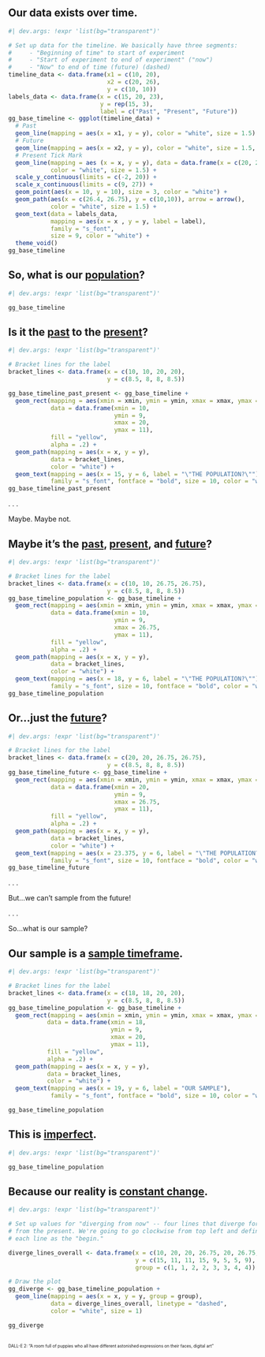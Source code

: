 ## Our data exists over time. {background-color="#3F2D767C" transition="fade"}

```r
#| dev.args: !expr 'list(bg="transparent")'

# Set up data for the timeline. We basically have three segments:
#     - "Beginning of time" to start of experiment
#     - "Start of experiment to end of experiment" ("now")
#     - "Now" to end of time (future) (dashed)
timeline_data <- data.frame(x1 = c(10, 20),
                            x2 = c(20, 26),
                            y = c(10, 10))
labels_data <- data.frame(x = c(15, 20, 23),
                          y = rep(15, 3),
                          label = c("Past", "Present", "Future"))
gg_base_timeline <- ggplot(timeline_data) +
  # Past
  geom_line(mapping = aes(x = x1, y = y), color = "white", size = 1.5) +
  # Future
  geom_line(mapping = aes(x = x2, y = y), color = "white", size = 1.5, linetype = "dashed") +
  # Present Tick Mark
  geom_line(mapping = aes (x = x, y = y), data = data.frame(x = c(20, 20), y = c(9.5, 10.5)),
            color = "white", size = 1.5) +
  scale_y_continuous(limits = c(-2, 20)) +
  scale_x_continuous(limits = c(9, 27)) +
  geom_point(aes(x = 10, y = 10), size = 3, color = "white") +
  geom_path(aes(x = c(26.4, 26.75), y = c(10,10)), arrow = arrow(), 
            color = "white", size = 1.5) +
  geom_text(data = labels_data,
            mapping = aes(x = x , y = y, label = label),
            family = "s_font",
            size = 9, color = "white") +
  theme_void()
gg_base_timeline

```

## So, what is our [population]{.underline}? {background-color="#3F2D767C" transition="fade"}

```r
#| dev.args: !expr 'list(bg="transparent")'

gg_base_timeline
```

## Is it the [past]{.underline} to the [present]{.underline}? {background-color="#3F2D767C" transition="fade"}

```r
#| dev.args: !expr 'list(bg="transparent")'

# Bracket lines for the label
bracket_lines <- data.frame(x = c(10, 10, 20, 20),
                            y = c(8.5, 8, 8, 8.5))

gg_base_timeline_past_present <- gg_base_timeline +
  geom_rect(mapping = aes(xmin = xmin, ymin = ymin, xmax = xmax, ymax = ymax, size = NA),
            data = data.frame(xmin = 10,
                              ymin = 9,
                              xmax = 20,
                              ymax = 11),
            fill = "yellow",
            alpha = .2) + 
  geom_path(mapping = aes(x = x, y = y),
            data = bracket_lines,
            color = "white") +
  geom_text(mapping = aes(x = 15, y = 6, label = "\"THE POPULATION?\""),
            family = "s_font", fontface = "bold", size = 10, color = "white")
gg_base_timeline_past_present
```

. . .

::: {.absolute top="500" left="300"}
[Maybe. Maybe not.]{.h1-chars}
:::

## Maybe it's the [past]{.underline}, [present]{.underline}, and [future]{.underline}? {background-color="#3F2D767C" transition="fade"}

```r
#| dev.args: !expr 'list(bg="transparent")'

# Bracket lines for the label
bracket_lines <- data.frame(x = c(10, 10, 26.75, 26.75),
                            y = c(8.5, 8, 8, 8.5))
gg_base_timeline_population <- gg_base_timeline +
  geom_rect(mapping = aes(xmin = xmin, ymin = ymin, xmax = xmax, ymax = ymax, size = NA),
            data = data.frame(xmin = 10,
                              ymin = 9,
                              xmax = 26.75,
                              ymax = 11),
            fill = "yellow",
            alpha = .2) + 
  geom_path(mapping = aes(x = x, y = y),
            data = bracket_lines,
            color = "white") +
  geom_text(mapping = aes(x = 18, y = 6, label = "\"THE POPULATION?\""),
            family = "s_font", size = 10, fontface = "bold", color = "white")
gg_base_timeline_population
```

## Or...just the [future]{.underline}? {background-color="#3F2D767C" transition="fade"}

```r
#| dev.args: !expr 'list(bg="transparent")'

# Bracket lines for the label
bracket_lines <- data.frame(x = c(20, 20, 26.75, 26.75),
                            y = c(8.5, 8, 8, 8.5))
gg_base_timeline_future <- gg_base_timeline +
  geom_rect(mapping = aes(xmin = xmin, ymin = ymin, xmax = xmax, ymax = ymax, size = NA),
            data = data.frame(xmin = 20,
                              ymin = 9,
                              xmax = 26.75,
                              ymax = 11),
            fill = "yellow",
            alpha = .2) + 
  geom_path(mapping = aes(x = x, y = y),
            data = bracket_lines,
            color = "white") +
  geom_text(mapping = aes(x = 23.375, y = 6, label = "\"THE POPULATION?\""),
            family = "s_font", size = 10, fontface = "bold", color = "white")
gg_base_timeline_future
```

. . .

::: {.absolute top="465" left="200"}
[But...we can't sample from the future!]{.h2-chars}
:::

. . .

::: {.absolute top="550" left="220"}
[So...what is our sample?]{.h1-chars}
:::

## Our sample is a [sample timeframe]{style="text-decoration: underline;"}. {background-color="#3F2D767C" transition="fade"}

```r
#| dev.args: !expr 'list(bg="transparent")'

# Bracket lines for the label
bracket_lines <- data.frame(x = c(18, 18, 20, 20),
                            y = c(8.5, 8, 8, 8.5))
gg_base_timeline_population <- gg_base_timeline +
  geom_rect(mapping = aes(xmin = xmin, ymin = ymin, xmax = xmax, ymax = ymax, size = NA),
           data = data.frame(xmin = 18,
                             ymin = 9,
                             xmax = 20,
                             ymax = 11),
           fill = "yellow",
           alpha = .2) + 
  geom_path(mapping = aes(x = x, y = y),
           data = bracket_lines,
           color = "white") +
  geom_text(mapping = aes(x = 19, y = 6, label = "OUR SAMPLE"),
            family = "s_font", fontface = "bold", size = 10, color = "white")

gg_base_timeline_population
```

## This is [imperfect]{.underline}. {background-color="#3F2D767C" transition="fade"}

```r
#| dev.args: !expr 'list(bg="transparent")'

gg_base_timeline_population
```

## Because our reality is [constant change]{.underline}. {background-color="#3F2D767C" transition="fade"}

```r
#| dev.args: !expr 'list(bg="transparent")'

# Set up values for "diverging from now" -- four lines that diverge forward and backwards
# from the present. We're going to go clockwise from top left and define the left side of
# each line as the "begin."

diverge_lines_overall <- data.frame(x = c(10, 20, 20, 26.75, 20, 26.75, 10, 20),
                                    y = c(15, 11, 11, 15, 9, 5, 5, 9),
                                    group = c(1, 1, 2, 2, 3, 3, 4, 4))

# Draw the plot
gg_diverge <- gg_base_timeline_population +
  geom_line(mapping = aes(x = x, y = y, group = group),
            data = diverge_lines_overall, linetype = "dashed",
            color = "white", size = 1) 

gg_diverge

```

## { background-image="images/puppies_mind_blown.png" background-opacity=0.5}

::: {.absolute bottom=20 left=20 style="font-size: 0.6em;"}
DALL-E 2: "A room full of puppies who all have different astonished expressions on their faces, digital art"
:::


